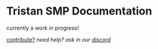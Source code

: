 # Tristan SMP Documentation

currently a work in progress!

[contribute?](https://github.com/tristansmp/gateway/tree/main/src/pages/docs) _need help? ask in our [discord](https://tristansmp.com/discord)_
